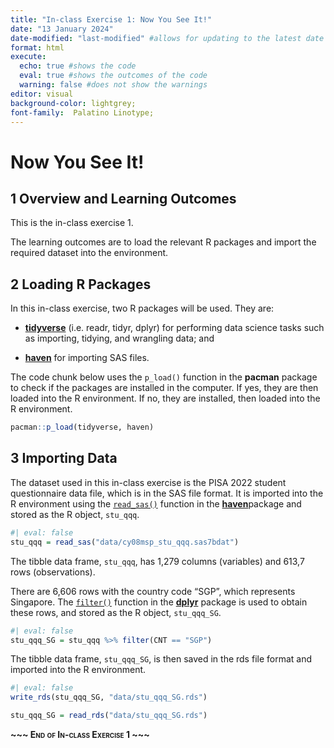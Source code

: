 ```yaml
---
title: "In-class Exercise 1: Now You See It!"
date: "13 January 2024"
date-modified: "last-modified" #allows for updating to the latest date
format: html
execute: 
  echo: true #shows the code
  eval: true #shows the outcomes of the code
  warning: false #does not show the warnings
editor: visual
background-color: lightgrey;
font-family:  Palatino Linotype;
---
```


# Now You See It!

## 1 Overview and Learning Outcomes

This is the in-class exercise 1.

The learning outcomes are to load the relevant R packages and import the required dataset into the environment.

## 2 Loading R Packages

In this in-class exercise, two R packages will be used. They are:

-   [**tidyverse**](https://www.tidyverse.org/) (i.e. readr, tidyr, dplyr) for performing data science tasks such as importing, tidying, and wrangling data; and

-   [**haven**](https://haven.tidyverse.org/) for importing SAS files.

The code chunk below uses the `p_load()` function in the **pacman** package to check if the packages are installed in the computer. If yes, they are then loaded into the R environment. If no, they are installed, then loaded into the R environment.

```r
pacman::p_load(tidyverse, haven)
```

## 3 Importing Data

The dataset used in this in-class exercise is the PISA 2022 student questionnaire data file, which is in the SAS file format. It is imported into the R environment using the [`read_sas()`](https://haven.tidyverse.org/reference/read_sas.html) function in the [**haven**](https://haven.tidyverse.org/)package and stored as the R object, `stu_qqq`.

```r
#| eval: false
stu_qqq = read_sas("data/cy08msp_stu_qqq.sas7bdat")
```

The tibble data frame, `stu_qqq`, has 1,279 columns (variables) and 613,7 rows (observations).

There are 6,606 rows with the country code "SGP", which represents Singapore. The [`filter()`](https://dplyr.tidyverse.org/reference/filter.html) function in the [**dplyr**](https://dplyr.tidyverse.org/) package is used to obtain these rows, and stored as the R object, `stu_qqq_SG`.

```r
#| eval: false
stu_qqq_SG = stu_qqq %>% filter(CNT == "SGP")
```

The tibble data frame, `stu_qqq_SG`, is then saved in the rds file format and imported into the R environment.

```r
#| eval: false
write_rds(stu_qqq_SG, "data/stu_qqq_SG.rds")
```

```r
stu_qqq_SG = read_rds("data/stu_qqq_SG.rds")
```

[**\~\~\~ End of In-class Exercise 1 \~\~\~**]{.smallcaps}
